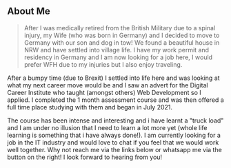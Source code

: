 ## About Me

> After I was medically retired from the British Military due to a spinal injury, my Wife (who was born in Germany) and I decided to move to Germany with our son and dog in tow!  We found a beautiful house in NRW and have settled into village life. I have my work permit and residency in Germany and I am now looking for a job here, I would prefer WFH due to my injuries but I also enjoy traveling.

After a bumpy time (due to Brexit) I settled into life here and was looking at what my next career move would be and I saw an advert for the Digital Career Institute who taught (amongst others) Web Development so I applied.  I completed the 1 month assessment course and was then offered a full time place studying with them and began in July 2021. 

The course has been intense and interesting and i have learnt a "truck load" and I am under no illusion that I need to learn a lot more yet (whole life learning is something that i have always done!).  I am currently looking for a job in the IT industry and would love to chat if you feel that we would work well together.  Why not reach me via the links below or whatsapp me via the button on the right!  I look forward to hearing from you!